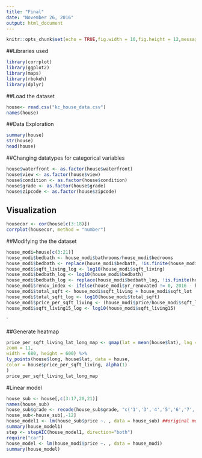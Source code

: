 ```yaml
---
title: "Final"
date: "November 26, 2016"
output: html_document
---
```


```r
knitr::opts_chunk$set(echo = TRUE,fig.width = 10,fig.height = 12,message = FALSE)
```

##Libraries used
```r
library(corrplot)
library(ggplot2)
library(maps)
library(rbokeh)
library(dplyr)
```


##Load the dataset
```r
house<- read.csv("kc_house_data.csv")
names(house)

```

##Data Exploration
```r
summary(house)
str(house)
head(house)
```

##Changing datatypes for categorical variables
```r
house$waterfront <- as.factor(house$waterfront)
house$view <- as.factor(house$view)
house$condition <- as.factor(house$condition)
house$grade <- as.factor(house$grade)
house$zipcode <- as.factor(house$zipcode)
```


## Visualization

```r
housecor <- cor(house[c(3:18)])
corrplot(housecor, method = "number")
```

##Modifying the the dataset
```r
house_modi=house[c(3:21)]
house_modi$bedbath <- house_modi$bathrooms/house_modi$bedrooms
house_modi$bedbath <- replace(house_modi$bedbath, !is.finite(house_modi$bedbath),0)
house_modi$sqft_living_log <- log10(house_modi$sqft_living)
house_modi$bedbath_log <- log10(house_modi$bedbath)
house_modi$bedbath_log <- replace(house_modi$bedbath_log, !is.finite(house_modi$bedbath_log),0)
house_modi$renov_index <- ifelse(house_modi$yr_renovated != 0, 2016 - house_modi$yr_renovated, 2016 - house_modi$yr_built)
house_modi$total_sqft <- house_modi$sqft_living + house_modi$sqft_lot
house_modi$total_sqft_log <- log10(house_modi$total_sqft)
house_modi$price_per_sqft_living <- (house_modi$price/house_modi$sqft_living)
house_modi$sqft_living15_log <- log10(house_modi$sqft_living15)

```
`

##Generate heatmap
```r
price_per_sqft_living_lat_long_map <- gmap(lat = mean(house$lat), lng = mean(house$long), 
zoom = 11,
width = 680, height = 600) %>%
ly_points(house$long, house$lat, data = house, 
color = house$price_per_sqft_living, alpha(1)
)
price_per_sqft_living_lat_long_map
```



#Linear model
```r
house_sub <- house[,c(3:17,20,21)]
names(house_sub)
house_sub$grade <- recode(house_sub$grade, "c('1','3','4','5','6','7','8','9','10')='0'; else='1'")
house_sub<-house_sub[,-12] 
house_model1 <- lm(house_sub$price ~. , data = house_sub) ##original model excluding id,data, lat and long
summary(house_model1)
step <- stepAIC(house_model1, direction="both")
require("car")    
house_model <- lm(house_modi$price ~. , data = house_modi)
summary(house_model)

```



